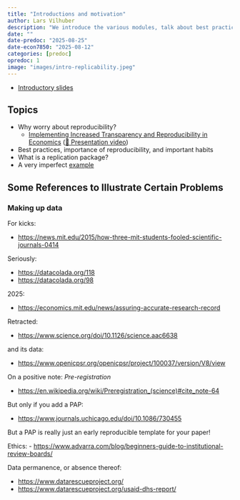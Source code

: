 ```yaml
---
title: "Introductions and motivation"
author: Lars Vilhuber
description: "We introduce the various modules, talk about best practices, describe what we mean by replication package, and illustrate practically using a toy example."
date: ""
date-predoc: "2025-08-25"
date-econ7850: "2025-08-12"
categories: [predoc]
opredoc: 1
image: "images/intro-replicability.jpeg"
---
```


- [Introductory slides](presentation/presentation.html)

## Topics 

- Why worry about reproducibility?
    - [Implementing Increased Transparency and Reproducibility in Economics](https://github.com/labordynamicsinstitute/replicability-presentation-2020) ([🎥 Presentation video](https://www.youtube.com/watch?v=pj-y3dLDOEA))
- Best practices, importance of reproducibility, and important habits
- What is a replication package?
- A very imperfect [example](https://larsvilhuber.github.io/summer-school-qicss-2025/presentation/01-very-imperfect-example.html#/title-slide)

## Some References to Illustrate Certain Problems

### Making up data

For kicks:

- <https://news.mit.edu/2015/how-three-mit-students-fooled-scientific-journals-0414>

Seriously:

- <https://datacolada.org/118>
- <https://datacolada.org/98>

2025:

- <https://economics.mit.edu/news/assuring-accurate-research-record>

Retracted:

- <https://www.science.org/doi/10.1126/science.aac6638>

and its data:

- <https://www.openicpsr.org/openicpsr/project/100037/version/V8/view>

On a positive note: *Pre-registration*

- <https://en.wikipedia.org/wiki/Preregistration_(science)#cite_note-64>

But only if you add a PAP:

- <https://www.journals.uchicago.edu/doi/10.1086/730455>

But a PAP is really just an early reproducible template for your paper!

Ethics:
- <https://www.advarra.com/blog/beginners-guide-to-institutional-review-boards/>

Data permanence, or absence thereof:

- <https://www.datarescueproject.org/>
- <https://www.datarescueproject.org/usaid-dhs-report/>